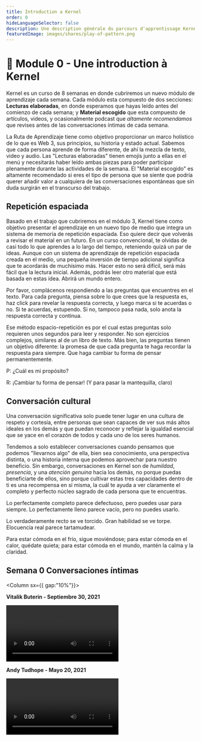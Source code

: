 ```yaml
---
title: Introduction a Kernel
order: 0
hideLanguageSelector: false
description: Une description générale du parcours d'apprentissage Kernel qui vous apprendra à penser et à créer un meilleur web.
featuredImage: images/shares/play-of-pattern.png
---
```


# 🌠 Module 0 - Une introduction à Kernel

Kernel es un curso de 8 semanas en donde cubriremos un nuevo módulo de aprendizaje cada semana.
Cada módulo esta compuesto de dos secciones: **Lecturas elaboradas**, en donde esperamos que
hayas leído antes del comienzo de cada semana; y **Material escogido** que esta compuesto de
artículos, videos, y ocasionalmente podcast que _altamente recomendamos_ que revises antes de
las conversaciones íntimas de cada semana.

La Ruta de Aprendizaje tiene como objetivo proporcionar un marco holístico de lo que es Web 3, sus principios,
su historia y estado actual. Sabemos que cada persona aprende de forma diferente, de ahí la mezcla de
texto, video y audio. Las "Lecturas elaboradas" tienen emojis junto a ellas en el menú y necesitarás
haber leído ambas piezas para poder participar plenamente durante las actividades de la semana. El "Material escogido" es altamente
recomendado si eres el tipo de persona que se siente que podría querer añadir valor a cualquiera
de las conversaciones espontáneas que sin duda surgirán en el transcurso del trabajo.

## Repetición espaciada

Basado en el trabajo que cubriremos en el módulo 3, Kernel tiene como objetivo presentar el aprendizaje en un nuevo tipo de medio que integra un sistema de memoria de repetición espaciada. Eso quiere decir que volverás a revisar el material en un futuro. En un curso convencional, te olvidas de casi todo lo que aprendes a lo largo del tiempo, reteniendo quizá un par de ideas. Aunque con un sistema de aprendizaje de repetición espaciada creada en el medio, una pequeña inversión de tiempo adicional significa que te acordarás de muchísimo más. Hacer esto no será difícil, será
más fácil que la lectura inicial. Además, podrás leer otro material que está basada en estas idea. Abrirá un mundo entero.

Por favor, complácenos respondiendo a las preguntas que encuentres en el texto. Para cada pregunta, piensa sobre lo que crees que la respuesta es, haz click para revelar la respuesta correcta, y luego marca si te acuerdas o no. Si te acuerdas, estupendo. Si no, tampoco pasa nada, solo anota la respuesta correcta y continua.

Ese método espacio-repetición es por el cual estas preguntas solo requieren unos segundos para leer y responder. No son ejercicios complejos, similares al de un libro de texto. Más bien, las preguntas tienen un objetivo diferente: la promesa de que cada pregunta te haga recordar la respuesta para siempre. Que haga cambiar tu forma de pensar permanentemente.

<Flash>

<Card>

P: ¿Cuál es mi propósito?

R: ¡Cambiar tu forma de pensar! (Y para pasar la mantequilla, claro)

</Card>

</Flash>

## Conversación cultural

Una conversación significativa solo puede tener lugar en una cultura de respeto y cortesía, entre personas
que sean capaces de ver sus más altos ideales en los demás y que puedan reconocer y reflejar la
igualdad esencial que se yace en el corazón de todos y cada uno de los seres humanos.

Tendemos a solo establecer conversaciones cuando pensamos que podemos "llevarnos algo" de ella, bien sea conocimiento, una perspectiva distinta, o una historia interna que podemos aprovechar para nuestro beneficio. Sin embargo, conversaciones en Kernel son de _humildad_, _presencia_, y una _atención genuina_
hacia los demás, no porque puedas beneficiarte de ellos, sino porque cultivar estas tres
capacidades dentro de ti es una recompensa en sí misma, la cuál te ayuda a ver claramente el completo
y perfecto núcleo sagrado de cada persona que te encuentras.

Lo perfectamente completo parece defectuoso,
pero puedes usar para siempre.
Lo perfectamente lleno parece vacío,
pero no puedes usarlo.

Lo verdaderamente recto se ve torcido.
Gran habilidad se ve torpe.
Elocuencia real parece tartamudear.

Para estar cómoda en el frío, sigue moviéndose;
para estar cómoda en el calor, quédate quieta;
para estar cómoda en el mundo, mantén la calma y la claridad.

## Semana 0 Conversaciones íntimas

<Column sx={{ gap:"10%"}}>

<Box>

**Vitalik Buterin - Septiembre 30, 2021**

<Video src="https://www.youtube-nocookie.com/embed/zUnoKcDCnx4?start=406" />

</Box>

<Box>

**Andy Tudhope - Mayo 20, 2021**

<Video src="https://www.youtube-nocookie.com/embed/6uVcpfVvB3c?start=325" />

</Box>

</Column>
